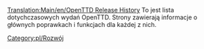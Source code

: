 [[Translation:Main/en/OpenTTD Release History]]{{en/-}}
To jest lista dotychczasowych wydań OpenTTD. Strony zawierają informacje o głównych poprawkach i funkcjach dla każdej z nich.

<!--[[Category:en/Development]]-->[[Category:pl/Rozwój]]